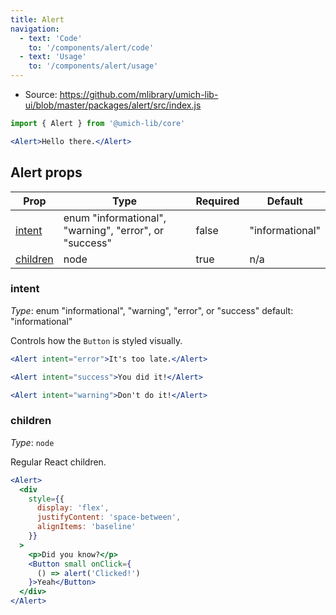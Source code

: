 ```yaml
---
title: Alert
navigation:
  - text: 'Code'
    to: '/components/alert/code'
  - text: 'Usage'
    to: '/components/alert/usage'
---
```



- Source: https://github.com/mlibrary/umich-lib-ui/blob/master/packages/alert/src/index.js

```js
import { Alert } from '@umich-lib/core'
```

```jsx live=true
<Alert>Hello there.</Alert>
```

## Alert props

|Prop|Type|Required|Default|
|----|----|--------|-------|
|[intent](#intent)|enum "informational", "warning", "error", or "success"|false|"informational"|
|[children](#children)|node|true|n/a|

### intent

*Type*: enum "informational", "warning", "error", or "success" default: "informational"

Controls how the `Button` is styled visually.

```jsx live=true
<Alert intent="error">It's too late.</Alert>
```
```jsx live=true
<Alert intent="success">You did it!</Alert>
```
```jsx live=true
<Alert intent="warning">Don't do it!</Alert>
```

### children

*Type*: `node`

Regular React children.

```jsx live=true
<Alert>
  <div 
    style={{
      display: 'flex',
      justifyContent: 'space-between',
      alignItems: 'baseline'
    }}
  >
    <p>Did you know?</p>
    <Button small onClick={
      () => alert('Clicked!')
    }>Yeah</Button>
  </div>
</Alert>
```
